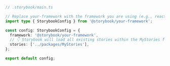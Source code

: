 ```ts
// .storybook/main.ts

// Replace your-framework with the framework you are using (e.g., react-webpack5, vue3-vite)
import type { StorybookConfig } from '@storybook/your-framework';

const config: StorybookConfig = {
  framework: '@storybook/your-framework',
  // 👇 Storybook will load all existing stories within the MyStories folder
  stories: ['../packages/MyStories'],
};

export default config;
```
